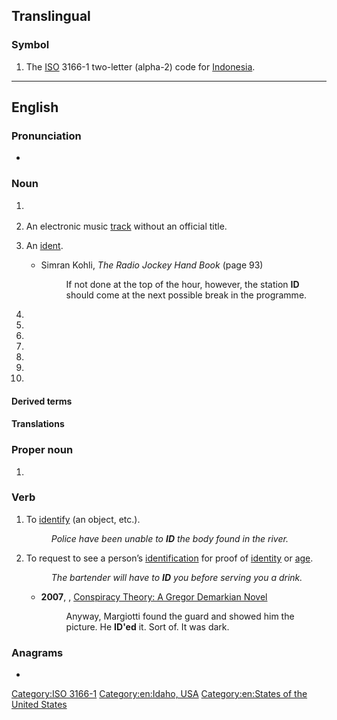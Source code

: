 {{also|Appendix:Variations of "id"}}
{{character info/new|🆔}}
==Translingual==

===Symbol===
{{head|mul|symbol}}

# The [[ISO]] 3166-1 two-letter (alpha-2) code for [[Indonesia]].


[[Category:ISO 3166-1]]

----

==English==

===Pronunciation===
* {{IPA|/aɪˈdiː/|lang=en}}

===Noun===
{{en-noun|~}}

# {{initialism of|[[identification]] or [[identity]] [[documentation]]|lang=en}}
#: {{usex|en|Show me your '''ID'''.}}
# {{lb|en|music}} An electronic music [[track]] without an official title.
# {{lb|en|radio|television}} An [[ident]].
#* Simran Kohli, ''The Radio Jockey Hand Book'' (page 93)
#*: If not done at the top of the hour, however, the station '''ID''' should come at the next possible break in the programme.
# {{abbreviation of|identifier|lang=en}}
# {{abbreviation of|intelligent design|lang=en}}
# {{abbreviation of|industrial design|lang=en}}
# {{abbreviation of|inside diameter|lang=en}}
# {{abbreviation of|inner diameter|lang=en}}
# {{abbreviation of|internal diameter|lang=en}}
# {{abbreviation of|industry discount|lang=en}}

====Derived terms====
{{der3|en|caller ID|ID card|IDer|UID|user ID}}

====Translations====
{{trans-see|identification or identity documentation|ID card}}

===Proper noun===
{{en-proper noun}}

# {{abbreviation of|Idaho|lang=en}}

===Verb===
{{en-verb|IDs|IDing|IDed|pres_3sg2=ID's|pres_ptc2=ID'ing|past2=ID'ed|past3=ID'd}}

# {{lb|en|transitive}} To [[identify]] (an object, etc.).
#: ''Police have been unable to '''ID''' the body found in the river.''
# {{lb|en|transitive}} To request to see a person’s [[identification]] for proof of [[identity]] or [[age]].
#: ''The bartender will have to '''ID''' you before serving you a drink.''
#* '''2007''', {{w|Jane Haddam}}, [https://books.google.com/books?id=zWvJLaK7teMC&pg=PA348&dq=%22he+ID%27ed%22&hl=en&sa=X&ved=0ahUKEwjl6sWGz5fMAhVPymMKHYI9Af84ChDoAQhEMAc#v=onepage&q=%22he%20ID'ed%22&f=false Conspiracy Theory: A Gregor Demarkian Novel]
#*: Anyway, Margiotti found the guard and showed him the picture. He '''ID'ed''' it. Sort of. It was dark.

===Anagrams===
* {{anagrams|en|a=di|DI|Di|dI|di|di-}}

[[Category:en:Idaho, USA]]
[[Category:en:States of the United States]]